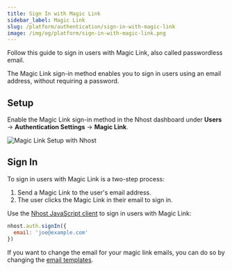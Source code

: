 ```yaml
---
title: Sign In with Magic Link
sidebar_label: Magic Link
slug: /platform/authentication/sign-in-with-magic-link
image: /img/og/platform/sign-in-with-magic-link.png
---
```


Follow this guide to sign in users with Magic Link, also called passwordless email.

The Magic Link sign-in method enables you to sign in users using an email address, without requiring a password.

## Setup

Enable the Magic Link sign-in method in the Nhost dashboard under **Users** -> **Authentication Settings** -> **Magic Link**.

![Magic Link Setup with Nhost](/img/platform/authentication/sign-in-methods/magic-link/magic-link-setup.png)

## Sign In

To sign in users with Magic Link is a two-step process:

1. Send a Magic Link to the user's email address.
2. The user clicks the Magic Link in their email to sign in.

Use the [Nhost JavaScript client](/reference/javascript) to sign in users with Magic Link:

```js
nhost.auth.signIn({
  email: 'joe@example.com'
})
```

If you want to change the email for your magic link emails, you can do so by changing the [email templates](/platform/authentication/email-templates).
